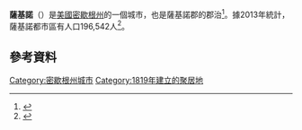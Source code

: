 {{noteTA
|G1=USState
|1=zh:塞基諾; zh-cn:塞吉纳; zh-tw:薩吉諾; zh-hk:薩基諾;
}}
{{Infobox settlement
|name = 薩基諾
|official_name = Saginaw, Michigan
|caption = 
|settlement_type = [[城市|城市]]
|nickname = 
|image_skyline = %22Place_of_the_Sauk%22.jpg
|image_map = 
|pushpin_map = Michigan|pushpin_label_position = bottom
|mapsize = 
|map_caption = 在薩基諾郡的位置和在密歇根州的位置
|imagesize = 300px
|image_caption = 
|image_seal = 
|seal_size = 
|image_blank_emblem = 
|blank_emblem_size = 
|image_map1 = 
|mapsize1 = 
|map_caption1 = 
|coordinates_display = inline,title
|coordinates_region = US-MI
|subdivision_type = 國家
|subdivision_type1 = 州
|subdivision_type2 = 郡
|subdivision_name = [[美國|美國]]
|subdivision_name1 = {{flag|Michigan}}
|subdivision_name2 = <!-- 檔案不存在 [[File:Saginaw_seal.PNG|24px]] ，可從英文維基百科取得 -->[[薩基諾郡|薩基諾郡]]
|government_type = [[Council-Manager|Council-Manager]]
|leader_title = 
|leader_name = 
|leader_title1 = [[市長|市長]]
|leader_name1 = Dennis Browning
|leader_title2 = [[City_Manager|City Manager]]
|leader_name2 = 
|established_title = Settled
|established_date = 1819
|established_title2 = Incorporated
|established_date2 = 1857
<!-- Area -->
|unit_pref = Imperial
|area_footnotes = 
|area_magnitude = 
|area_total_km2 = 46.88
|area_land_km2 = 44.91
|area_water_km2 = 1.97
|area_total_sq_mi = 18.10
|area_land_sq_mi = 17.34
|area_water_sq_mi = 0.76
|area_water_percent = 
<!-- Population -->
|population_as_of = [[2010_United_States_Census|2010]]
|population_est = 49844
|pop_est_as_of = 2014
|pop_est_footnotes = <ref name="2014 Pop Estimate">{{cite web|title=Population Estimates|url=http://www.census.gov/popest/data/cities/totals/2014/SUB-EST2014-3.html|publisher=[[United_States_Census_Bureau|United States Census Bureau]]|accessdate=2015-05-22|archive-url=https://web.archive.org/web/20150522132816/http://www.census.gov/popest/data/cities/totals/2014/SUB-EST2014-3.html|archive-date=2015-05-22|dead-url=yes}}</ref>
|population_footnotes = 
|population_total = 51508
|population_rank = US: 736th
|population_density_km2 = 1146.9
|population_density_sq_mi = 2970.5
|population_urban = 126,265 (US: [[List_of_United_States_urban_areas|253rd]])
|population_metro = 196,542 (US: [[List_of_Metropolitan_Statistical_Areas|219th]])
|timezone = [[North_American_Eastern_Time_Zone|EST]]
|utc_offset = -5
|timezone_DST = [[Eastern_Daylight_Time|EDT]]
|utc_offset_DST = -4
|latitude = 
|longitude = 
|latd= 43 |latm= 25  |lats= 10 |latNS=N
|longd= 83 |longm= 56 |longs= 58 |longEW=W
|elevation_ft = 584
|elevation_m = 178
|elevation_footnotes = <ref name="usgs">{{Cite web|url=http://geonames.usgs.gov/pls/gnispublic/f?p=gnispq:3:::NO::P3_FID:636498|title=USGS Detail on Saginaw, MI|accessdate=2007-11-26}}</ref>
|postal_code_type = ZIP Code
|postal_code = 48601, 48602, 48605, 48607
|area_code = [[Area_code_989|989]]
|blank_name = [[Federal_Information_Processing_Standard|FIPS code]]
|blank_info = 26-70520
|blank1_name = [[Geographic_Names_Information_System|GNIS]] feature ID
|blank1_info = 1627020<ref>{{gnis|1627020}}</ref>
|website = [http://www.saginaw-mi.com City of Saginaw]
|footnotes = 
}}
'''薩基諾'''（{{lang-en|Saginaw}}）是[[美國|美國]][[密歇根州|密歇根州]]的一個城市，也是薩基諾郡的郡治<ref name="naco">{{cite web |url=http://www.naco.org/Template.cfm?Section=Find_a_County&Template=/cffiles/counties/county.cfm&id=26145 |title=About Saginaw County, MI |publisher=[[National_Association_of_Counties|National Association of Counties]] |accessdate=2007-11-26 |archiveurl=https://web.archive.org/web/20071018130025/http://naco.org/Template.cfm?Section=Find_a_County&Template=%2Fcffiles%2Fcounties%2Fcounty.cfm&id=26145 |archivedate=2007-10-18 |deadurl=yes }}</ref>。據2013年統計，薩基諾都市區有人口196,542人<ref>{{cite web |url = http://quickfacts.census.gov/qfd/states/26/26145.html |title = State and County Quick Facts: Saginaw County, MI |last = Doe |first = John |publisher = Open Publishing |date = 27 March 2014 |website = United States Census |accessdate = 15 April 2014 |archive-url = https://www.webcitation.org/60FtaxwWI?url=http://quickfacts.census.gov/qfd/states/26/26145.html |archive-date = 2011-07-17 |dead-url = yes }}</ref>。

==參考資料==
{{reflist}}

[[Category:密歇根州城市|Category:密歇根州城市]]
[[Category:1819年建立的聚居地|Category:1819年建立的聚居地]]